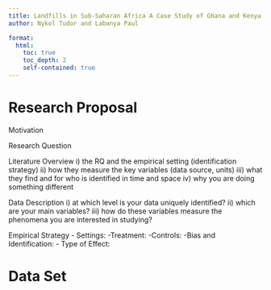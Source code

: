 ```yaml
---
title: Landfills in Sub-Saharan Africa A Case Study of Ghana and Kenya
author: Nykol Tudor and Labanya Paul

format: 
  html: 
    toc: true
    toc_depth: 2
    self-contained: true
---
```


# Research Proposal 

Motivation

Research Question 

Literature Overview
i) the RQ and the empirical setting (identification strategy)
ii) how they measure the key variables (data source, units)
iii) what they find and for who is identified in time and space
iv) why you are doing something different

Data Description 
i) at which level is your data uniquely identified? 
ii) which are your main variables?
iii) how do these variables measure the phenomena you are interested in studying? 

Empirical Strategy 
- Settings: 
-Treatment: 
-Controls: 
-Bias and Identification: 
- Type of Effect: 

# Data Set